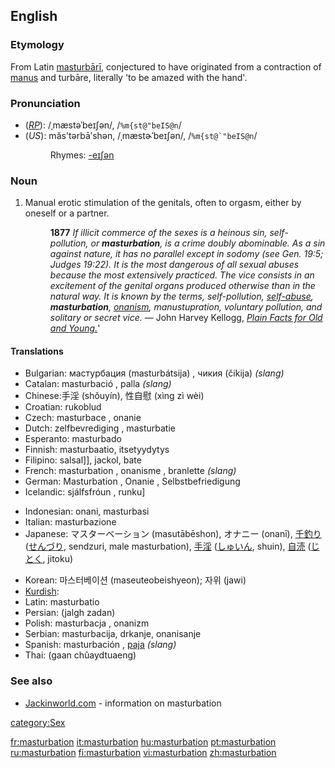 {{see|Masturbation}}
==English==
{{wikipedia}}
{{WikiSaurus-link|masturbate}}
===Etymology===
From Latin [[masturbari|masturbārī]], conjectured to have originated from a contraction of [[manus]] and turbāre, literally 'to be amazed with the hand'.

===Pronunciation===
*(''[[RP]]''): /ˌmæstəˈbeɪʃən/, /<tt>%m{st@"beIS@n</tt>/
*(''US''): măs'tərbāʹshən, /ˌmæstɚˈbeɪʃən/, /<tt>%m{st@`"beIS@n</tt>/
*:Rhymes: [[Rhymes:English:-eɪʃǝn|-eɪʃǝn]]

===Noun===
{{en-noun|-}}

#Manual erotic stimulation of the genitals, often to orgasm, either by oneself or a partner.
#:<b>1877</b> ''If illicit commerce of the sexes is a heinous sin, self-pollution, or <b>masturbation</b>, is a crime doubly abominable. As a sin against nature, it has no parallel except in sodomy (see Gen. 19:5; Judges 19:22). It is the most dangerous of all sexual abuses because the most extensively practiced. The vice consists in an excitement of the genital organs produced otherwise than in the natural way. It is known by the terms, self-pollution, [[self-abuse]], <b>masturbation</b>, [[onanism]], manustupration, voluntary pollution, and solitary or secret vice.'' — John Harvey Kellogg, ''[http://etext.virginia.edu/etcbin/ot2www-pubeng?specfile=/texts/english/modeng/publicsearch/modengpub.o2w&act=text&offset=413312861&textreg=2&query=masturbation&id=KelPlai Plain Facts for Old and Young.]'''


====Translations====
{{top}}
*Bulgarian: мастурбация (masturbátsija) {{f}}, чикия (čikija) {{f}} ''(slang)''
*Catalan: masturbació {{f}}, palla {{f}} ''(slang)''
*Chinese:手淫 (shǒuyín), 性自慰 (xìng zì wèi)
*Croatian: rukoblud {{f}}
*Czech: masturbace {{f}}, onanie {{f}} 
*Dutch: zelfbevrediging {{f}}, masturbatie {{f}}
*Esperanto: masturbado
*Finnish: masturbaatio, itsetyydytys
*Filipino: salsal]], jackol, bate
*French: masturbation {{f}}, onanisme {{m}}, branlette {{f}} ''(slang)''
*German: Masturbation {{f}}, Onanie {{f}}, Selbstbefriedigung {{f}}
*Icelandic: sjálfsfróun {{f}}, runku] {{f}}
{{mid}}
*Indonesian: onani, masturbasi
*Italian: masturbazione {{f}}
*Japanese: マスターベーション (masutābēshon), オナニー (onanī), [[千釣り]] ([[せんづり]], sendzuri, male masturbation), [[手淫]]	([[しゅいん]], shuin), [[自涜]] ([[じとく]], jitoku)

*Korean: 마스터베이션 (maseuteobeishyeon); 자위 (jawi)
*[[Kurdish]]: {{trad|ku|destperkî}} {{f}}
*Latin: masturbatio {{f}}
*Persian: {{FAchar|[[جلق زدن]]}} (jalgh zadan)
*Polish: masturbacja {{f}}, onanizm {{m}}
*Serbian: masturbacija, drkanje, onanisanje {{f}}
*Spanish: masturbación {{f}}, [[paja]] {{f}} ''(slang)''
*Thai: {{THchar|[[การช่วยตัวเอง]]}} (gaan chûaydtuaeng)
{{bottom}}

===See also===
*[http://www.jackinworld.com Jackinworld.com] - information on masturbation

[[category:Sex]]

[[fr:masturbation]]
[[it:masturbation]]
[[hu:masturbation]]
[[pt:masturbation]]
[[ru:masturbation]]
[[fi:masturbation]]
[[vi:masturbation]]
[[zh:masturbation]]